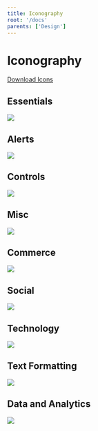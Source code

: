 ```yaml
---
title: Iconography
root: '/docs'
parents: ['Design']
---
```


# Iconography

<a href="#" class="btn btn-primary btn-cta btn-lg">Download Icons</a>

## Essentials
<div class="col-12 col-md-9 bg-light w-100 text-center py-4">
    <img src={essentials} class="w-100" />
</div>

## Alerts
<div class="col-12 col-md-9 bg-light w-100 text-center py-4">
    <img src={alerts} class="w-100" />
</div>

## Controls
<div class="col-12 col-md-9 bg-light w-100 text-center py-4">
    <img src={controls} class="w-100" />
</div>

## Misc
<div class="col-12 col-md-9 bg-light w-100 text-center py-4">
    <img src={misc} class="w-100" />
</div>

## Commerce
<div class="col-12 col-md-9 bg-light w-100 text-center py-4">
    <img src={shopping} class="w-100" />
</div>

## Social
<div class="col-12 col-md-9 bg-light w-100 text-center py-4">
    <img src={social} class="w-100" />
</div>

## Technology
<div class="col-12 col-md-9 bg-light w-100 text-center py-4">
    <img src={technology} class="w-100" />
</div>

## Text Formatting
<div class="col-12 col-md-9 bg-light w-100 text-center py-4">
    <img src={text_formatting} class="w-100" />
</div>

## Data and Analytics
<div class="col-12 col-md-9 bg-light w-100 text-center py-4">
    <img src={data_analytics} class="w-100" />
</div>